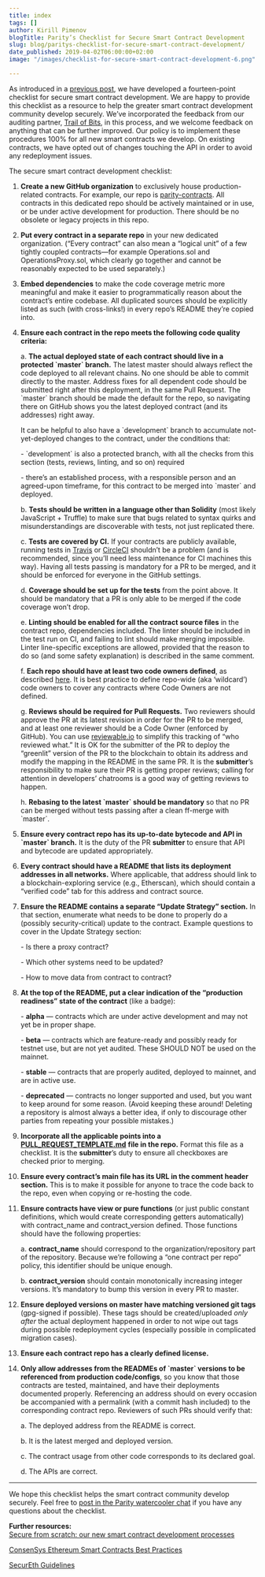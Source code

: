 ```yaml
---
title: index
tags: []
author: Kirill Pimenov
blogTitle: Parity’s Checklist for Secure Smart Contract Development
slug: blog/paritys-checklist-for-secure-smart-contract-development/
date_published: 2019-04-02T06:00:00+02:00
image: "/images/checklist-for-secure-smart-contract-development-6.png"

---
```

As introduced in a [previous post](https://www.parity.io/new-smart-contract-development-processes/), we have developed a fourteen-point checklist for secure smart contract development. We are happy to provide this checklist as a resource to help the greater smart contract development community develop securely. We’ve incorporated the feedback from our auditing partner, [Trail of Bits](https://www.parity.io/parity-completes-trail-of-bits-security-review/), in this process, and we welcome feedback on anything that can be further improved. Our policy is to implement these procedures 100% for all new smart contracts we develop. On existing contracts, we have opted out of changes touching the API in order to avoid any redeployment issues.  
  
The secure smart contract development checklist:

 1. **Create a new GitHub organization** to exclusively house production-related contracts. For example, our repo is [parity-contracts](https://github.com/parity-contracts). All contracts in this dedicated repo should be actively maintained or in use, or be under active development for production. There should be no obsolete or legacy projects in this repo.
 2. **Put every contract in a separate repo** in your new dedicated organization. (“Every contract” can also mean a “logical unit” of a few tightly coupled contracts—for example Operations.sol and OperationsProxy.sol, which clearly go together and cannot be reasonably expected to be used separately.)
 3. **Embed dependencies** to make the code coverage metric more meaningful and make it easier to programmatically reason about the contract’s entire codebase. All duplicated sources should be explicitly listed as such (with cross-links!) in every repo’s README they’re copied into.
 4. **Ensure each contract in the repo meets the following code quality criteria:**  
      
    a. **The actual deployed state of each contract should live in a protected \`master\` branch.** The latest master should always reflect the code deployed to all relevant chains. No one should be able to commit directly to the master. Address fixes for all dependent code should be submitted right after this deployment, in the same Pull Request. The \`master\` branch should be made the default for the repo, so navigating there on GitHub shows you the latest deployed contract (and its addresses) right away.  
      
    It can be helpful to also have a \`development\` branch to accumulate not-yet-deployed changes to the contract, under the conditions that:  
      
    \- \`development\` is also a protected branch, with all the checks from this section (tests, reviews, linting, and so on) required  
      
    \- there’s an established process, with a responsible person and an agreed-upon timeframe, for this contract to be merged into \`master\` and deployed.  
      
    b. **Tests should be written in a language other than Solidity** (most likely JavaScript + Truffle) to make sure that bugs related to syntax quirks and misunderstandings are discoverable with tests, not just replicated there.  
      
    c. **Tests are covered by CI.** If your contracts are publicly available, running tests in [Travis](https://travis-ci.org/) or [CircleCI](https://circleci.com/) shouldn’t be a problem (and is recommended, since you’ll need less maintenance for CI machines this way). Having all tests passing is mandatory for a PR to be merged, and it should be enforced for everyone in the GitHub settings.  
      
    d. **Coverage should be set up for the tests** from the point above. It should be mandatory that a PR is only able to be merged if the code coverage won’t drop.  
      
    e. **Linting should be enabled for all the contract source files** in the contract repo, dependencies included. The linter should be included in the test run on CI, and failing to lint should make merging impossible. Linter line-specific exceptions are allowed, provided that the reason to do so (and some safety explanation) is described in the same comment.  
      
    f. **Each repo should have at least two code owners defined**, as described [here](https://help.github.com/articles/about-codeowners/). It is best practice to define repo-wide (aka ‘wildcard’) code owners to cover any contracts where Code Owners are not defined.  
      
    g. **Reviews should be required for Pull Requests.** Two reviewers should approve the PR at its latest revision in order for the PR to be merged, and at least one reviewer should be a Code Owner (enforced by GitHub). You can use [reviewable.io](http://reviewable.io/) to simplify this tracking of “who reviewed what.” It is OK for the submitter of the PR to deploy the “greenlit” version of the PR to the blockchain to obtain its address and modify the mapping in the README in the same PR. It is the **submitter**’s responsibility to make sure their PR is getting proper reviews; calling for attention in developers’ chatrooms is a good way of getting reviews to happen.  
      
    h. **Rebasing to the latest \`master\` should be mandatory** so that no PR can be merged without tests passing after a clean ff-merge with \`master\`.
 5. **Ensure every contract repo has its up-to-date bytecode and API in \`master\` branch.** It is the duty of the PR **submitter** to ensure that API and bytecode are updated appropriately.
 6. **Every contract should have a README that lists its deployment addresses in all networks.** Where applicable, that address should link to a blockchain-exploring service (e.g., Etherscan), which should contain a “verified code” tab for this address and contract source.
 7. **Ensure the README contains a separate “Update Strategy” section.** In that section, enumerate what needs to be done to properly do a (possibly security-critical) update to the contract. Example questions to cover in the Update Strategy section:  
      
    \- Is there a proxy contract?  
      
    \- Which other systems need to be updated?  
      
    \- How to move data from contract to contract?
 8. **At the top of the README, put a clear indication of the “production readiness” state of the contract** (like a badge):  
      
    \- **alpha** — contracts which are under active development and may not yet be in proper shape.  
      
    \- **beta** — contracts which are feature-ready and possibly ready for testnet use, but are not yet audited. These SHOULD NOT be used on the mainnet.  
      
    \- **stable** — contracts that are properly audited, deployed to mainnet, and are in active use.  
      
    \- **deprecated** — contracts no longer supported and used, but you want to keep around for some reason. (Avoid keeping these around! Deleting a repository is almost always a better idea, if only to discourage other parties from repeating your possible mistakes.)
 9. **Incorporate all the applicable points into a** [**PULL_REQUEST_TEMPLATE.md**](https://help.github.com/articles/creating-a-pull-request-template-for-your-repository/) **file in the repo.** Format this file as a checklist. It is the **submitter**’s duty to ensure all checkboxes are checked prior to merging.
10. **Ensure every contract’s main file has its URL in the comment header section.** This is to make it possible for anyone to trace the code back to the repo, even when copying or re-hosting the code.
11. **Ensure contracts have view or pure functions** (or just public constant definitions, which would create corresponding getters automatically) with contract_name and contract_version defined. Those functions should have the following properties:  
      
    a. **contract_name** should correspond to the organization/repository part of the repository. Because we’re following a “one contract per repo” policy, this identifier should be unique enough.  
      
    b. **contract_version** should contain monotonically increasing integer versions. It’s mandatory to bump this version in every PR to master.
12. **Ensure deployed versions on master have matching versioned git tags** (gpg-signed if possible). These tags should be created/uploaded _only after_ the actual deployment happened in order to not wipe out tags during possible redeployment cycles (especially possible in complicated migration cases).
13. **Ensure each contract repo has a clearly defined license.**
14. **Only allow addresses from the READMEs of \`master\` versions to be referenced from production code/configs**, so you know that those contracts are tested, maintained, and have their deployments documented properly. Referencing an address should on every occasion be accompanied with a permalink (with a commit hash included) to the corresponding contract repo. Reviewers of such PRs should verify that:  
      
    a. The deployed address from the README is correct.  
      
    b. It is the latest merged and deployed version.  
      
    c. The contract usage from other code corresponds to its declared goal.  
      
    d. The APIs are correct.

***

We hope this checklist helps the smart contract community develop securely. Feel free to [post in the Parity watercooler chat](https://riot.im/app/#/room/#watercooler:matrix.parity.io) if you have any questions about the checklist.

**Further resources:**  
[Secure from scratch: our new smart contract development processes](https://www.parity.io/new-smart-contract-development-processes/)

[ConsenSys Ethereum Smart Contracts Best Practices](https://consensys.github.io/smart-contract-best-practices/)

[SecurEth Guidelines](https://guidelines.secureth.org/)